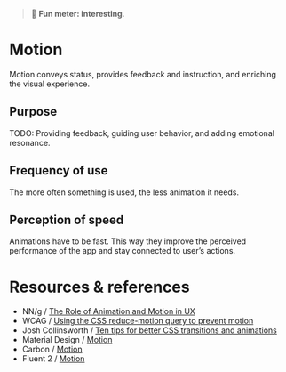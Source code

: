 
<Meta title="Foundations/Motion" />

> 🙂 **Fun meter: interesting**.

# Motion

Motion conveys status, provides feedback and instruction, and enriching the visual experience.

## Purpose

TODO: Providing feedback, guiding user behavior, and adding emotional resonance.

## Frequency of use

The more often something is used, the less animation it needs.


## Perception of speed

Animations have to be fast. This way they improve the perceived performance of the app and stay connected to user’s actions.

# Resources & references

- NN/g / [The Role of Animation and Motion in UX](https://www.nngroup.com/articles/animation-purpose-ux/)
- WCAG / [Using the CSS reduce-motion query to prevent motion](https://www.w3.org/WAI/WCAG22/Techniques/css/C39.html)
- Josh Collinsworth / [Ten tips for better CSS transitions and animations](https://joshcollinsworth.com/blog/great-transitions)
- Material Design / [Motion](https://m3.material.io/styles/motion/overview/how-it-works)
- Carbon / [Motion](https://carbondesignsystem.com/elements/motion/overview/)
- Fluent 2 / [Motion](https://fluent2.microsoft.design/motion)
